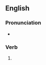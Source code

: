 ==English==

===Pronunciation===
* {{IPA|en|/ˈkaɪtɪd/}}

===Verb===
{{head|en|verb form}}

# {{en-past of|kite}}